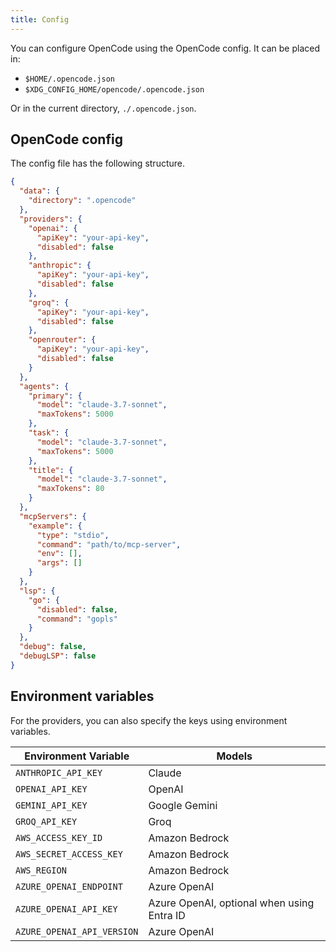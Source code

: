 ```yaml
---
title: Config
---
```


You can configure OpenCode using the OpenCode config. It can be placed in:

- `$HOME/.opencode.json`
- `$XDG_CONFIG_HOME/opencode/.opencode.json`

Or in the current directory, `./.opencode.json`.

## OpenCode config

The config file has the following structure.

```json title=".opencode.json"
{
  "data": {
    "directory": ".opencode"
  },
  "providers": {
    "openai": {
      "apiKey": "your-api-key",
      "disabled": false
    },
    "anthropic": {
      "apiKey": "your-api-key",
      "disabled": false
    },
    "groq": {
      "apiKey": "your-api-key",
      "disabled": false
    },
    "openrouter": {
      "apiKey": "your-api-key",
      "disabled": false
    }
  },
  "agents": {
    "primary": {
      "model": "claude-3.7-sonnet",
      "maxTokens": 5000
    },
    "task": {
      "model": "claude-3.7-sonnet",
      "maxTokens": 5000
    },
    "title": {
      "model": "claude-3.7-sonnet",
      "maxTokens": 80
    }
  },
  "mcpServers": {
    "example": {
      "type": "stdio",
      "command": "path/to/mcp-server",
      "env": [],
      "args": []
    }
  },
  "lsp": {
    "go": {
      "disabled": false,
      "command": "gopls"
    }
  },
  "debug": false,
  "debugLSP": false
}
```

## Environment variables

For the providers, you can also specify the keys using environment variables.

| Environment Variable       | Models   |
| -------------------------- | ----------- |
| `ANTHROPIC_API_KEY`        | Claude |
| `OPENAI_API_KEY`           | OpenAI |
| `GEMINI_API_KEY`           | Google Gemini |
| `GROQ_API_KEY`             | Groq |
| `AWS_ACCESS_KEY_ID`        | Amazon Bedrock |
| `AWS_SECRET_ACCESS_KEY`    | Amazon Bedrock |
| `AWS_REGION`               | Amazon Bedrock |
| `AZURE_OPENAI_ENDPOINT`    | Azure OpenAI |
| `AZURE_OPENAI_API_KEY`     | Azure OpenAI, optional when using Entra ID |
| `AZURE_OPENAI_API_VERSION` | Azure OpenAI |

